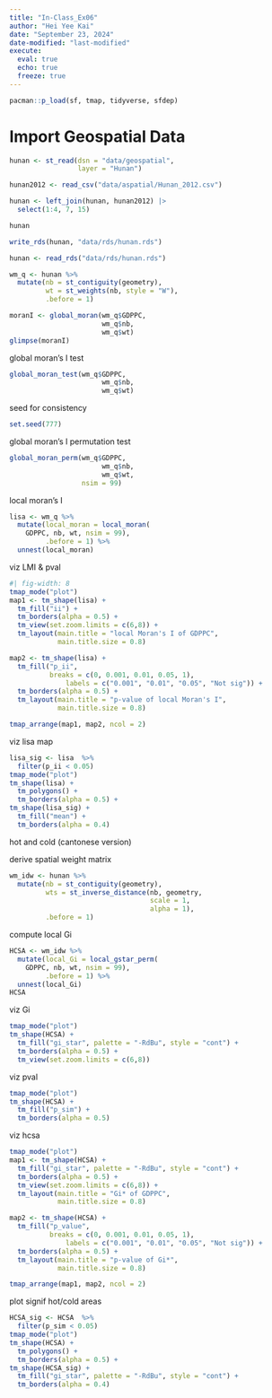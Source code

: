 ```yaml
---
title: "In-Class_Ex06"
author: "Hei Yee Kai"
date: "September 23, 2024"
date-modified: "last-modified"
execute: 
  eval: true
  echo: true
  freeze: true
---
```


```r
pacman::p_load(sf, tmap, tidyverse, sfdep)
```

# Import Geospatial Data

```r
hunan <- st_read(dsn = "data/geospatial",
                 layer = "Hunan")
```

```r
hunan2012 <- read_csv("data/aspatial/Hunan_2012.csv")
```

```r
hunan <- left_join(hunan, hunan2012) |>
  select(1:4, 7, 15)
```

```r
hunan
```

```r
write_rds(hunan, "data/rds/hunan.rds")
```

```r
hunan <- read_rds("data/rds/hunan.rds")
```

```r
wm_q <- hunan %>%
  mutate(nb = st_contiguity(geometry), 
         wt = st_weights(nb, style = "W"),
         .before = 1)
```

```r
moranI <- global_moran(wm_q$GDPPC,
                       wm_q$nb,
                       wm_q$wt)
glimpse(moranI)
```

global moran's I test

```r
global_moran_test(wm_q$GDPPC,
                       wm_q$nb,
                       wm_q$wt)
```

seed for consistency

```r
set.seed(777)
```

global moran's I permutation test

```r
global_moran_perm(wm_q$GDPPC,
                       wm_q$nb,
                       wm_q$wt,
                  nsim = 99)
```

local moran's I

```r
lisa <- wm_q %>% 
  mutate(local_moran = local_moran(
    GDPPC, nb, wt, nsim = 99),
         .before = 1) %>%
  unnest(local_moran)
```

viz LMI & pval

```r
#| fig-width: 8
tmap_mode("plot")
map1 <- tm_shape(lisa) +
  tm_fill("ii") + 
  tm_borders(alpha = 0.5) +
  tm_view(set.zoom.limits = c(6,8)) +
  tm_layout(main.title = "local Moran's I of GDPPC",
            main.title.size = 0.8)

map2 <- tm_shape(lisa) +
  tm_fill("p_ii",
          breaks = c(0, 0.001, 0.01, 0.05, 1),
              labels = c("0.001", "0.01", "0.05", "Not sig")) + 
  tm_borders(alpha = 0.5) +
  tm_layout(main.title = "p-value of local Moran's I",
            main.title.size = 0.8)

tmap_arrange(map1, map2, ncol = 2)
```

viz lisa map

```r
lisa_sig <- lisa  %>%
  filter(p_ii < 0.05)
tmap_mode("plot")
tm_shape(lisa) +
  tm_polygons() +
  tm_borders(alpha = 0.5) +
tm_shape(lisa_sig) +
  tm_fill("mean") + 
  tm_borders(alpha = 0.4)
```

hot and cold (cantonese version)

derive spatial weight matrix

```r
wm_idw <- hunan %>%
  mutate(nb = st_contiguity(geometry),
         wts = st_inverse_distance(nb, geometry,
                                   scale = 1,
                                   alpha = 1),
         .before = 1)
```

compute local Gi

```r
HCSA <- wm_idw %>% 
  mutate(local_Gi = local_gstar_perm(
    GDPPC, nb, wt, nsim = 99),
         .before = 1) %>%
  unnest(local_Gi)
HCSA
```

viz Gi

```r
tmap_mode("plot")
tm_shape(HCSA) +
  tm_fill("gi_star", palette = "-RdBu", style = "cont") + 
  tm_borders(alpha = 0.5) +
  tm_view(set.zoom.limits = c(6,8))

```

viz pval

```r
tmap_mode("plot")
tm_shape(HCSA) +
  tm_fill("p_sim") + 
  tm_borders(alpha = 0.5)
```

viz hcsa

```r
tmap_mode("plot")
map1 <- tm_shape(HCSA) +
  tm_fill("gi_star", palette = "-RdBu", style = "cont") + 
  tm_borders(alpha = 0.5) +
  tm_view(set.zoom.limits = c(6,8)) +
  tm_layout(main.title = "Gi* of GDPPC",
            main.title.size = 0.8)

map2 <- tm_shape(HCSA) +
  tm_fill("p_value",
          breaks = c(0, 0.001, 0.01, 0.05, 1),
              labels = c("0.001", "0.01", "0.05", "Not sig")) + 
  tm_borders(alpha = 0.5) +
  tm_layout(main.title = "p-value of Gi*",
            main.title.size = 0.8)

tmap_arrange(map1, map2, ncol = 2)

```

plot signif hot/cold areas

```r
HCSA_sig <- HCSA  %>%
  filter(p_sim < 0.05)
tmap_mode("plot")
tm_shape(HCSA) +
  tm_polygons() +
  tm_borders(alpha = 0.5) +
tm_shape(HCSA_sig) +
  tm_fill("gi_star", palette = "-RdBu", style = "cont") + 
  tm_borders(alpha = 0.4)
```
